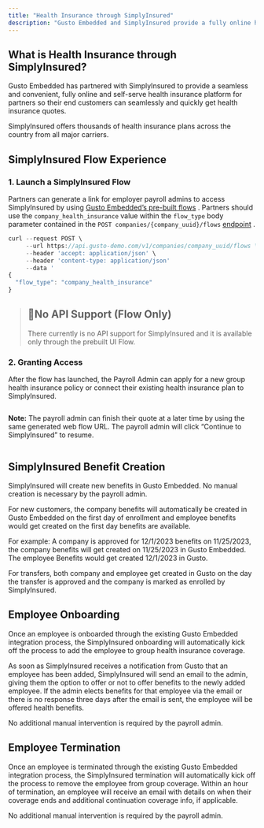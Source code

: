 ```yaml
---
title: "Health Insurance through SimplyInsured"
description: "Gusto Embedded and SimplyInsured provide a fully online health insurance platform for partners and their customers"
---
```

## What is Health Insurance through SimplyInsured?

Gusto Embedded has partnered with SimplyInsured to provide a seamless and convenient, fully online and self-serve health insurance platform for partners so their end customers can seamlessly and quickly get health insurance quotes.

SimplyInsured offers thousands of health insurance plans across the country from all major carriers.

## SimplyInsured Flow Experience

### 1\. Launch a SimplyInsured Flow

Partners can generate a link for employer payroll admins to access SimplyInsured by using [Gusto Embedded’s pre-built flows](https://docs.gusto.com/embedded-payroll/reference/post-v1-company-flows)
. Partners should use the `company_health_insurance` value within the `flow_type` body parameter contained in the `POST companies/{company_uuid}/flows` [endpoint](https://docs.gusto.com/embedded-payroll/reference/post-v1-company-flows)
.

```javascript
curl --request POST \
     --url https://api.gusto-demo.com/v1/companies/company_uuid/flows \
     --header 'accept: application/json' \
     --header 'content-type: application/json'
     --data '
{
  "flow_type": "company_health_insurance"
}

```

> ## 📘No API Support (Flow Only)
> 
> There currently is no API support for SimplyInsured and it is available only through the prebuilt UI Flow.

### 2\. Granting Access

After the flow has launched, the Payroll Admin can apply for a new group health insurance policy or connect their existing health insurance plan to SimplyInsured.

<img className="block" src="images/files_readme_io/_9f699ec_unnamed.png" alt="" />

**Note:** The payroll admin can finish their quote at a later time by using the same generated web flow URL. The payroll admin will click “Continue to SimplyInsured” to resume.

<img className="block" src="images/files_readme_io/_761453a_unnamed1.png" alt="" />

## SimplyInsured Benefit Creation

SimplyInsured will create new benefits in Gusto Embedded. No manual creation is necessary by the payroll admin.

For new customers, the company benefits will automatically be created in Gusto Embedded on the first day of enrollment and employee benefits would get created on the first day benefits are available.

For example: A company is approved for 12/1/2023 benefits on 11/25/2023, the company benefits will get created on 11/25/2023 in Gusto Embedded. The employee Benefits would get created 12/1/2023 in Gusto.

For transfers, both company and employee get created in Gusto on the day the transfer is approved and the company is marked as enrolled by SimplyInsured.

## Employee Onboarding

Once an employee is onboarded through the existing Gusto Embedded integration process, the SimplyInsured onboarding will automatically kick off the process to add the employee to group health insurance coverage.

As soon as SimplyInsured receives a notification from Gusto that an employee has been added, SimplyInsured will send an email to the admin, giving them the option to offer or not to offer benefits to the newly added employee. If the admin elects benefits for that employee via the email or there is no response three days after the email is sent, the employee will be offered health benefits.

No additional manual intervention is required by the payroll admin.

## Employee Termination

Once an employee is terminated through the existing Gusto Embedded integration process, the SimplyInsured termination will automatically kick off the process to remove the employee from group coverage. Within an hour of termination, an employee will receive an email with details on when their coverage ends and additional continuation coverage info, if applicable.

No additional manual intervention is required by the payroll admin.

